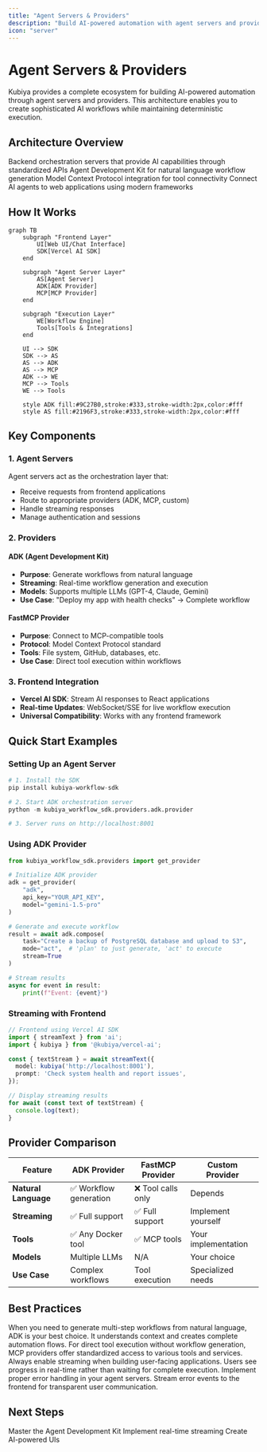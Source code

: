 ```yaml
---
title: "Agent Servers & Providers"
description: "Build AI-powered automation with agent servers and providers"
icon: "server"
---
```


# Agent Servers & Providers

Kubiya provides a complete ecosystem for building AI-powered automation through agent servers and providers. This architecture enables you to create sophisticated AI workflows while maintaining deterministic execution.

## Architecture Overview

<CardGroup cols={2}>
  <Card title="Agent Servers" icon="server" href="/full-stack-agents/agent-servers">
    Backend orchestration servers that provide AI capabilities through standardized APIs
  </Card>
  <Card title="ADK Provider" icon="robot" href="/providers/adk/getting-started">
    Agent Development Kit for natural language workflow generation
  </Card>
  <Card title="MCP Providers" icon="plug" href="/mcp/overview">
    Model Context Protocol integration for tool connectivity
  </Card>
  <Card title="Frontend Integration" icon="browser" href="/frontend">
    Connect AI agents to web applications using modern frameworks
  </Card>
</CardGroup>

## How It Works

```mermaid
graph TB
    subgraph "Frontend Layer"
        UI[Web UI/Chat Interface]
        SDK[Vercel AI SDK]
    end
    
    subgraph "Agent Server Layer"
        AS[Agent Server]
        ADK[ADK Provider]
        MCP[MCP Provider]
    end
    
    subgraph "Execution Layer"
        WE[Workflow Engine]
        Tools[Tools & Integrations]
    end
    
    UI --> SDK
    SDK --> AS
    AS --> ADK
    AS --> MCP
    ADK --> WE
    MCP --> Tools
    WE --> Tools
    
    style ADK fill:#9C27B0,stroke:#333,stroke-width:2px,color:#fff
    style AS fill:#2196F3,stroke:#333,stroke-width:2px,color:#fff
```

## Key Components

### 1. Agent Servers
Agent servers act as the orchestration layer that:
- Receive requests from frontend applications
- Route to appropriate providers (ADK, MCP, custom)
- Handle streaming responses
- Manage authentication and sessions

### 2. Providers

#### ADK (Agent Development Kit)
- **Purpose**: Generate workflows from natural language
- **Streaming**: Real-time workflow generation and execution
- **Models**: Supports multiple LLMs (GPT-4, Claude, Gemini)
- **Use Case**: "Deploy my app with health checks" → Complete workflow

#### FastMCP Provider
- **Purpose**: Connect to MCP-compatible tools
- **Protocol**: Model Context Protocol standard
- **Tools**: File system, GitHub, databases, etc.
- **Use Case**: Direct tool execution within workflows

### 3. Frontend Integration
- **Vercel AI SDK**: Stream AI responses to React applications
- **Real-time Updates**: WebSocket/SSE for live workflow execution
- **Universal Compatibility**: Works with any frontend framework

## Quick Start Examples

### Setting Up an Agent Server

```python
# 1. Install the SDK
pip install kubiya-workflow-sdk

# 2. Start ADK orchestration server
python -m kubiya_workflow_sdk.providers.adk.provider

# 3. Server runs on http://localhost:8001
```

### Using ADK Provider

```python
from kubiya_workflow_sdk.providers import get_provider

# Initialize ADK provider
adk = get_provider(
    "adk",
    api_key="YOUR_API_KEY",
    model="gemini-1.5-pro"
)

# Generate and execute workflow
result = await adk.compose(
    task="Create a backup of PostgreSQL database and upload to S3",
    mode="act",  # 'plan' to just generate, 'act' to execute
    stream=True
)

# Stream results
async for event in result:
    print(f"Event: {event}")
```

### Streaming with Frontend

```typescript
// Frontend using Vercel AI SDK
import { streamText } from 'ai';
import { kubiya } from '@kubiya/vercel-ai';

const { textStream } = await streamText({
  model: kubiya('http://localhost:8001'),
  prompt: 'Check system health and report issues',
});

// Display streaming results
for await (const text of textStream) {
  console.log(text);
}
```

## Provider Comparison

| Feature | ADK Provider | FastMCP Provider | Custom Provider |
|---------|--------------|------------------|-----------------|
| **Natural Language** | ✅ Workflow generation | ❌ Tool calls only | Depends |
| **Streaming** | ✅ Full support | ✅ Full support | Implement yourself |
| **Tools** | ✅ Any Docker tool | ✅ MCP tools | Your implementation |
| **Models** | Multiple LLMs | N/A | Your choice |
| **Use Case** | Complex workflows | Tool execution | Specialized needs |

## Best Practices

<AccordionGroup>
  <Accordion title="Use ADK for Complex Workflows" icon="brain">
    When you need to generate multi-step workflows from natural language, ADK is your best choice. It understands context and creates complete automation flows.
  </Accordion>
  
  <Accordion title="Use MCP for Direct Tool Access" icon="toolbox">
    For direct tool execution without workflow generation, MCP providers offer standardized access to various tools and services.
  </Accordion>
  
  <Accordion title="Enable Streaming for Better UX" icon="stream">
    Always enable streaming when building user-facing applications. Users see progress in real-time rather than waiting for complete execution.
  </Accordion>
  
  <Accordion title="Handle Errors Gracefully" icon="shield-exclamation">
    Implement proper error handling in your agent servers. Stream error events to the frontend for transparent user communication.
  </Accordion>
</AccordionGroup>

## Next Steps

<CardGroup cols={3}>
  <Card title="ADK Deep Dive" icon="robot" href="/providers/adk/getting-started">
    Master the Agent Development Kit
  </Card>
  <Card title="Streaming Guide" icon="stream" href="/providers/adk/streaming">
    Implement real-time streaming
  </Card>
  <Card title="Build Frontend" icon="browser" href="/frontend/vercel-ai-sdk">
    Create AI-powered UIs
  </Card>
</CardGroup> 